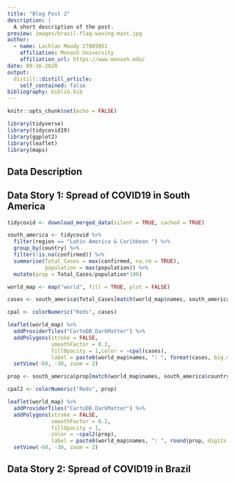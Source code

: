 ```yaml
---
title: "Blog Post 2"
description: |
  A short description of the post.
preview: images/brazil-flag-waving-mast.jpg
author:
  - name: Lachlan Moody 27809951
    affiliation: Monash University
    affiliation_url: https://www.monash.edu/
date: 09-16-2020
output:
  distill::distill_article:
    self_contained: false
bibliography: biblio.bib
---
```


```r
knitr::opts_chunk$set(echo = FALSE)

library(tidyverse)
library(tidycovid19)
library(ggplot2)
library(leaflet)
library(maps)
```

## Data Description


## Data Story 1: Spread of COVID19 in South America
```r
tidycovid <- download_merged_data(silent = TRUE, cached = TRUE)

south_america <- tidycovid %>%
  filter(region == "Latin America & Caribbean ") %>%
  group_by(country) %>%
  filter(!is.na(confirmed)) %>%
  summarise(Total_Cases = max(confirmed, na.rm = TRUE),
            population = max(population)) %>%
  mutate(prop = Total_Cases/population*100)

world_map <- map("world", fill = TRUE, plot = FALSE)

cases <- south_america$Total_Cases[match(world_map$names, south_america$country)]

cpal <- colorNumeric("Reds", cases)

leaflet(world_map) %>%
  addProviderTiles("CartoDB.DarkMatter") %>%
  addPolygons(stroke = FALSE,
              smoothFactor = 0.2,
              fillOpacity = 1,color = ~cpal(cases),
              label = paste0(world_map$names, ": ", format(cases, big.mark = ","), " cases")) %>%
  setView(-60, -30, zoom = 2)
```

```r
prop <- south_america$prop[match(world_map$names, south_america$country)]

cpal2 <- colorNumeric("Reds", prop)

leaflet(world_map) %>%
  addProviderTiles("CartoDB.DarkMatter") %>%
  addPolygons(stroke = FALSE,
              smoothFactor = 0.2,
              fillOpacity = 1,
              color = ~cpal2(prop),
              label = paste0(world_map$names, ": ", round(prop, digits = 2), "% infected")) %>%
  setView(-60, -30, zoom = 2)
```


## Data Story 2: Spread of COVID19 in Brazil 


